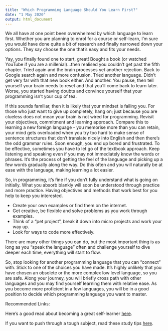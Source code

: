 ```yaml
---
title: "Which Programming Language Should You Learn First?"
date: "1 May 2020"
output: html_document
---
```


We all have at one point been overwhelmed by which language to learn first. Whether you are planning to enrol for a course or self-learn, I'm sure you would have done quite a bit of research and finally narrowed down your options. They say choose the one that's easy and fits your needs.

Yay, you finally found one to start, great! Bought a book (or watched YouTube if you are a millenial)...then realised you couldn't get past the fifth chapter. Tried again and the brain processes yet another rejection. Back to Google search again and more confusion. Tried another language. Didn't get very far with that new book either. And another. You pause, then tell yourself your brain needs to reset and that you'll come back to learn later. Worse, you started having doubts and convince yourself that your programming isn't your cup of tea.

If this sounds familiar, then it is likely that your mindset is failing you. For those who just want to give up completely, hang on; just because you are clueless does not mean your brain is not wired for programming. Revisit your objectives, commitment and learning approach. Compare this to learning a new foreign language - you memorise more than you can retain, your mind gets overloaded when you try too hard to make sense of sentence structures that don't translate nicely into English and then there's the odd grammar rules. Soon enough, you end up bored and frustrated. To be effective, sometimes you have to let go of the textbook approach. Keep listening and speaking even if you may not immediately know the words or phrases. It's the process of getting the feel of the language and picking up a few words gradually along the way. Do this often and you will naturally be at ease with the language, making learning a lot easier.

So, in programming, it's fine if you don't fully understand what is going on initially. What you absorb blankly will soon be understood through practice and more practice. Having objectives and methods that work best for you help to keep you interested.

* Create your own examples or find them on the internet.  
* Get creative, be flexible and solve problems as you work through examples.  
* Think of a "pet project", break it down into micro projects and work your way up.  
* Look for ways to code more effectively.

There are many other things you can do, but the most important thing is as long as you "speak the language" often and challenge yourself to dive deeper each time, everything will start to flow.

So, stop looking for another programming language that you can "connect" with. Stick to one of the choices you have made. It's highly unlikely that you have chosen an obsolete or the more complex low level language, so you are safe. Along your journey, you will briefly cross path with other languages and you may find yourself learning them with relative ease. As you become more proficient in a few languages, you will be in a good position to decide which programming language you want to master.


Recommended Links:

Here's a good read about becoming a great self-learner [here](https://examinedexistence.com/how-to-become-a-great-self-learner/).

If you want to push through a tough subject, read these study tips [here](https://www.connectionsacademy.com/support/resources/article/5-study-tips-to-making-tough-subjects-easier-to-learn).
